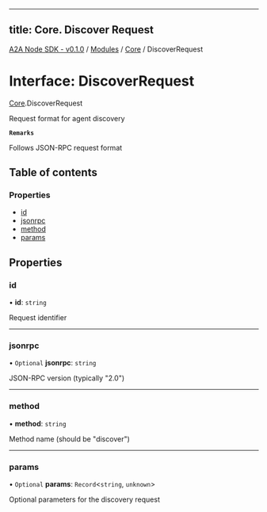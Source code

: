 
---
title: Core. Discover Request
---

[A2A Node SDK - v0.1.0](/api-reference/README) / [Modules](/api-reference/modules) / [Core](/api-reference/modules/Core) / DiscoverRequest

# Interface: DiscoverRequest

[Core](/api-reference/modules/Core).DiscoverRequest

Request format for agent discovery

**`Remarks`**

Follows JSON-RPC request format

## Table of contents

### Properties

- [id](Core.DiscoverRequest.md#id)
- [jsonrpc](Core.DiscoverRequest.md#jsonrpc)
- [method](Core.DiscoverRequest.md#method)
- [params](Core.DiscoverRequest.md#params)

## Properties

### id

• **id**: `string`

Request identifier

___

### jsonrpc

• `Optional` **jsonrpc**: `string`

JSON-RPC version (typically "2.0")

___

### method

• **method**: `string`

Method name (should be "discover")

___

### params

• `Optional` **params**: `Record`\<`string`, `unknown`\>

Optional parameters for the discovery request
